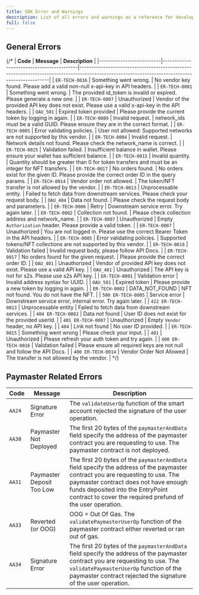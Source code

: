 ```yaml
---
title: SDK Error and Warnings
description: List of all errors and warnings as a reference for developers.
full: false
---
```



<AIMarkdownComponent isIndex={false} />

## General Errors

{/*
| **Code**                 | **Message**                              | **Description**                                                                                                                               |
|--------------------------|------------------------------------------|-----------------------------------------------------------------------------------------------------------------------------------------------|
| `ER-TECH-0016`           | Something went wrong.                    | No vendor key found. Please add a valid non-null x-api-key in API headers.                                                                     |
| `ER-TECH-0001`           | Something went wrong.                    | The provided id_token is invalid or expired. Please generate a new one.                                                                        |
| `ER-TECH-0007`           | Unauthorized                             | Vendor of the provided API key does not exist. Please use a valid x-api-key in the API headers.                                                 |
| `OAU_501`                | Expired token provided                   | Please provide the current token by logging in again.                                                                                          |
| `ER-TECH-0009`           | Invalid request.                         | network_ids must be a valid GUID. Please ensure they are in the correct format.                                                                |
| `ER-TECH-0005`           | Error validating policies.               | User not allowed: Supported networks are not supported by this vendor.                                                                         |
| `ER-TECH-0004`           | Invalid request.                         | Network details not found. Please check the network_name is correct.                                                                           |
| `ER-TECH-0025`           | Validation failed.                       | Insufficient balance in wallet. Please ensure your wallet has sufficient balance.                                                              |
| `ER-TECH-0015`           | Invalid quantity.                        | Quantity should be greater than 0 for token transfers and must be an integer for NFT transfers.                                                 |
| `ER-TECH-0017`           | No orders found.                         | No orders exist for the given ID. Please provide the correct order ID in the query params.                                                     |
| `ER-TECH-0014`           | Vendor order not allowed.                | The token/NFT transfer is not allowed by the vendor.                                                                                           |
| `ER-TECH-0013`           | Unprocessable entity.                    | Failed to fetch data from downstream services. Please check your request body.                                                                 |
| `OAU_404`                | Data not found.                          | Please check the request body and parameters.                                                                                                  |
| `ER-TECH-0006`           | Retry                                    | Downstream service error. Try again later.                                                                                                     |
| `ER-TECH-0002`           | Collection not found.                    | Please check collection address and network_name.                                                                                              |
| `ER-TECH-0007`           | Unauthorized                             | Empty `Authorization` header. Please provide a valid token.                                                                                    |
| `ER-TECH-0007`           | Unauthorized                             | You are not logged in. Please use the correct Bearer Token in the API headers.                                                                 |
| `ER-TECH-0005`           | Error validating policies.               | Supported tokens/NFT collections are not supported by this vendor.                                                                             |
| `ER-TECH-0016`           | Validation failed                        | Invalid request body, please follow API Docs.                                                                                                  |
| `ER-TECH-0017`           | No orders found for the given request.   | Please provide the correct order ID.                                                                                                           |
| `OAU_401`                | Unauthorized                             | Vendor of provided API key does not exist. Please use a valid API key.                                                                         |
| `OAU_401`                | Unauthorized                             | The API key is not for s2s. Please use s2s API key.                                                                                            |
| `ER-TECH-0001`           | Validation error                         | Invalid address syntax for UUID.                                                                                                               |
| `OAU_501`                | Expired token                            | Please provide a new token by logging in again.                                                                                                |
| `ER-TECH-0002`           | DATA_NOT_FOUND                           | NFT not found. You do not have the NFT.                                                                                                        |
| `500 ER-TECH-0005`       | Service error                            | Downstream service error, internal error. Try again later.                                                                                     |
| `422 ER-TECH-0013`       | Unprocessable entity                     | Failed to fetch data from downstream services.                                                                                                 |
| `404 ER-TECH-0002`       | Data not found                           | User ID does not exist for the provided userId.                                                                                                |
| `401 ER-TECH-0007`       | Unauthorized                             | Empty `Vendor` header, no API key.                                                                                                             |
| `404`                    | Link not found                           | No user ID provided.                                                                                                                           |
| `ER-TECH-0015`           | Something went wrong                     | Please check your input.                                                                                                                       |
| `401`                    | Unauthorized                             | Please refresh your auth token and try again.                                                                                                  |
| `400 ER-TECH-0016`       | Validation failed                        | Please ensure all required keys are not null and follow the API Docs.                                                                          |
| `400 ER-TECH-0014`       | Vendor Order Not Allowed                 | The transfer is not allowed by the vendor.                                                                                                     |
*/}

## Paymaster Related Errors

| **Code** | **Message**                | **Description**                                                                                                                                                                                                           |
|----------|----------------------------|---------------------------------------------------------------------------------------------------------------------------------------------------------------------------------------------------------------------------|
| `AA24`   | Signature Error            | The `validateUserOp` function of the smart account rejected the signature of the user operation.                                                                                                                           |
| `AA30`   | Paymaster Not Deployed     | The first 20 bytes of the `paymasterAndData` field specify the address of the paymaster contract you are requesting to use. The paymaster contract is not deployed.                                                     |
| `AA31`   | Paymaster Deposit Too Low  | The first 20 bytes of the `paymasterAndData` field specify the address of the paymaster contract you are requesting to use. The paymaster contract does not have enough funds deposited into the EntryPoint contract to cover the required prefund of the user operation. |
| `AA33`   | Reverted (or OOG)          | OOG = Out Of Gas. The `validatePaymasterUserOp` function of the paymaster contract either reverted or ran out of gas.                                                                                                        |
| `AA34`   | Signature Error            | The first 20 bytes of the `paymasterAndData` field specify the address of the paymaster contract you are requesting to use. The `validatePaymasterUserOp` function of the paymaster contract rejected the signature of the user operation.                  |